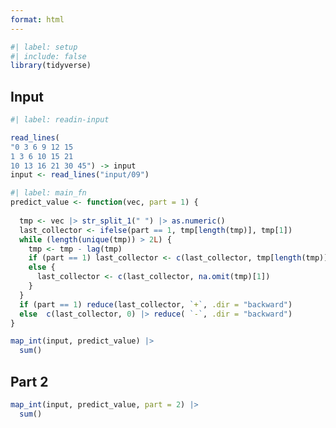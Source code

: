 ```yaml
---
format: html
---
```


```r
#| label: setup
#| include: false
library(tidyverse)
```

## Input

```r
#| label: readin-input

read_lines(
"0 3 6 9 12 15
1 3 6 10 15 21
10 13 16 21 30 45") -> input
input <- read_lines("input/09")
```

```r
#| label: main_fn
predict_value <- function(vec, part = 1) {
  
  tmp <- vec |> str_split_1(" ") |> as.numeric()
  last_collector <- ifelse(part == 1, tmp[length(tmp)], tmp[1])
  while (length(unique(tmp)) > 2L) {
    tmp <- tmp - lag(tmp) 
    if (part == 1) last_collector <- c(last_collector, tmp[length(tmp)])
    else {
      last_collector <- c(last_collector, na.omit(tmp)[1])
    }
  }
  if (part == 1) reduce(last_collector, `+`, .dir = "backward")
  else  c(last_collector, 0) |> reduce( `-`, .dir = "backward")
}

map_int(input, predict_value) |> 
  sum()
```

## Part 2

```r
map_int(input, predict_value, part = 2) |> 
  sum()
```

